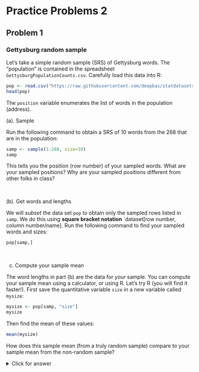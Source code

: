 
# Practice Problems 2

## Problem 1

### Gettysburg random sample

Let’s take a simple random sample (SRS) of Gettysburg words. The “population” is contained in the
spreadsheet `GettysburgPopulationCounts.csv`. Carefully load this data into R:


```r
pop <- read.csv("https://raw.githubusercontent.com/deepbas/statdatasets/main/GettysbergPopulationCounts.csv")
head(pop)
```

The `position` variable enumerates the list of words in the population (address).

(a). Sample

Run the following command to obtain a SRS of 10 words from the 268 that are in the population:

```r
samp <- sample(1:268, size=10)
samp
```

This tells you the position (row number) of your sampled words. What are your sampled positions? Why are your sampled positions different from other folks in class?

<br>



(b). Get words and lengths

We will *subset* the data set `pop` to obtain only the sampled rows listed in `samp`. We do this using **square bracket notation** `dataset[row number, column number/name]. Run the following command to find your sampled words and sizes:

```r
pop[samp,]
```

<br>

c. Compute your sample mean

The word lengths in part (b) are the data for your sample. You can compute your sample mean using a calculator, or using R. Let's try R (you will find it faster!). First save the quantitative variable `size` in a new variable called `mysize`:

```r
mysize <- pop[samp, "size"]
mysize
```

Then find the mean of these values:

```r
mean(mysize)
```

How does this sample mean (from a truly random sample) compare to your sample mean from the non-random sample? 

<details>
<summary><red>Click for answer</red></summary>

*Answer:*  The true mean is  4.29. Your two means will likely vary. Since the many non-random samples generally overestimated the population mean length, it is possible (but not guaranteed) that *your* one non-random sample gave a mean length that is greater than the random sample's mean length. 

</details>


